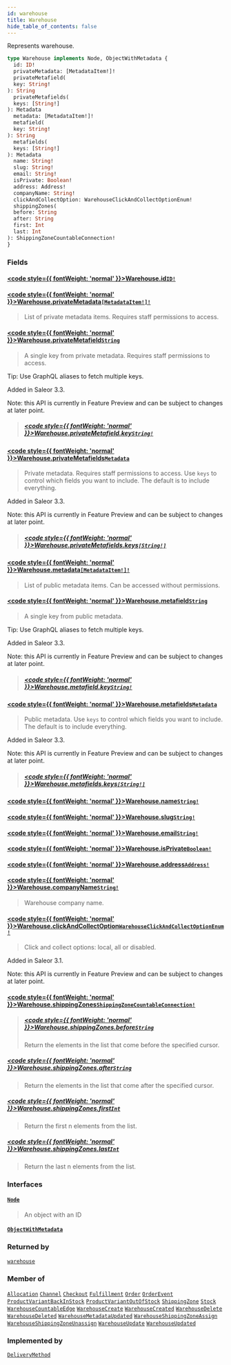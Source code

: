 ```yaml
---
id: warehouse
title: Warehouse
hide_table_of_contents: false
---
```








Represents warehouse.

```graphql
type Warehouse implements Node, ObjectWithMetadata {
  id: ID!
  privateMetadata: [MetadataItem!]!
  privateMetafield(
  key: String!
): String
  privateMetafields(
  keys: [String!]
): Metadata
  metadata: [MetadataItem!]!
  metafield(
  key: String!
): String
  metafields(
  keys: [String!]
): Metadata
  name: String!
  slug: String!
  email: String!
  isPrivate: Boolean!
  address: Address!
  companyName: String!
  clickAndCollectOption: WarehouseClickAndCollectOptionEnum!
  shippingZones(
  before: String
  after: String
  first: Int
  last: Int
): ShippingZoneCountableConnection!
}
```


### Fields

#### [<code style={{ fontWeight: 'normal' }}>Warehouse.<b>id</b></code>](#)<Bullet />[`ID!`](../../../developer/api-reference/scalars/id) <Badge class="secondary" text="non-null"/> <Badge class="secondary" text="scalar"/>
> 
> 

#### [<code style={{ fontWeight: 'normal' }}>Warehouse.<b>privateMetadata</b></code>](#)<Bullet />[`[MetadataItem!]!`](../../../developer/api-reference/objects/metadata-item) <Badge class="secondary" text="non-null"/> <Badge class="secondary" text="object"/>
> List of private metadata items. Requires staff permissions to access.
> 

#### [<code style={{ fontWeight: 'normal' }}>Warehouse.<b>privateMetafield</b></code>](#)<Bullet />[`String`](../../../developer/api-reference/scalars/string) <Badge class="secondary" text="scalar"/>
> A single key from private metadata. Requires staff permissions to access.

Tip: Use GraphQL aliases to fetch multiple keys.

Added in Saleor 3.3.

Note: this API is currently in Feature Preview and can be subject to changes at later point.
> ##### [<code style={{ fontWeight: 'normal' }}>Warehouse.privateMetafield.<b>key</b></code>](#)<Bullet />[`String!`](../../../developer/api-reference/scalars/string) <Badge class="secondary" text="non-null"/> <Badge class="secondary" text="scalar"/>
> 
> 

#### [<code style={{ fontWeight: 'normal' }}>Warehouse.<b>privateMetafields</b></code>](#)<Bullet />[`Metadata`](../../../developer/api-reference/scalars/metadata) <Badge class="secondary" text="scalar"/>
> Private metadata. Requires staff permissions to access. Use `keys` to control which fields you want to include. The default is to include everything.

Added in Saleor 3.3.

Note: this API is currently in Feature Preview and can be subject to changes at later point.
> ##### [<code style={{ fontWeight: 'normal' }}>Warehouse.privateMetafields.<b>keys</b></code>](#)<Bullet />[`[String!]`](../../../developer/api-reference/scalars/string) <Badge class="secondary" text="list"/> <Badge class="secondary" text="scalar"/>
> 
> 

#### [<code style={{ fontWeight: 'normal' }}>Warehouse.<b>metadata</b></code>](#)<Bullet />[`[MetadataItem!]!`](../../../developer/api-reference/objects/metadata-item) <Badge class="secondary" text="non-null"/> <Badge class="secondary" text="object"/>
> List of public metadata items. Can be accessed without permissions.
> 

#### [<code style={{ fontWeight: 'normal' }}>Warehouse.<b>metafield</b></code>](#)<Bullet />[`String`](../../../developer/api-reference/scalars/string) <Badge class="secondary" text="scalar"/>
> A single key from public metadata.

Tip: Use GraphQL aliases to fetch multiple keys.

Added in Saleor 3.3.

Note: this API is currently in Feature Preview and can be subject to changes at later point.
> ##### [<code style={{ fontWeight: 'normal' }}>Warehouse.metafield.<b>key</b></code>](#)<Bullet />[`String!`](../../../developer/api-reference/scalars/string) <Badge class="secondary" text="non-null"/> <Badge class="secondary" text="scalar"/>
> 
> 

#### [<code style={{ fontWeight: 'normal' }}>Warehouse.<b>metafields</b></code>](#)<Bullet />[`Metadata`](../../../developer/api-reference/scalars/metadata) <Badge class="secondary" text="scalar"/>
> Public metadata. Use `keys` to control which fields you want to include. The default is to include everything.

Added in Saleor 3.3.

Note: this API is currently in Feature Preview and can be subject to changes at later point.
> ##### [<code style={{ fontWeight: 'normal' }}>Warehouse.metafields.<b>keys</b></code>](#)<Bullet />[`[String!]`](../../../developer/api-reference/scalars/string) <Badge class="secondary" text="list"/> <Badge class="secondary" text="scalar"/>
> 
> 

#### [<code style={{ fontWeight: 'normal' }}>Warehouse.<b>name</b></code>](#)<Bullet />[`String!`](../../../developer/api-reference/scalars/string) <Badge class="secondary" text="non-null"/> <Badge class="secondary" text="scalar"/>
> 
> 

#### [<code style={{ fontWeight: 'normal' }}>Warehouse.<b>slug</b></code>](#)<Bullet />[`String!`](../../../developer/api-reference/scalars/string) <Badge class="secondary" text="non-null"/> <Badge class="secondary" text="scalar"/>
> 
> 

#### [<code style={{ fontWeight: 'normal' }}>Warehouse.<b>email</b></code>](#)<Bullet />[`String!`](../../../developer/api-reference/scalars/string) <Badge class="secondary" text="non-null"/> <Badge class="secondary" text="scalar"/>
> 
> 

#### [<code style={{ fontWeight: 'normal' }}>Warehouse.<b>isPrivate</b></code>](#)<Bullet />[`Boolean!`](../../../developer/api-reference/scalars/boolean) <Badge class="secondary" text="non-null"/> <Badge class="secondary" text="scalar"/>
> 
> 

#### [<code style={{ fontWeight: 'normal' }}>Warehouse.<b>address</b></code>](#)<Bullet />[`Address!`](../../../developer/api-reference/objects/address) <Badge class="secondary" text="non-null"/> <Badge class="secondary" text="object"/>
> 
> 

#### [<code style={{ fontWeight: 'normal' }}>Warehouse.<b>companyName</b></code>](#)<Bullet />[`String!`](../../../developer/api-reference/scalars/string) <Badge class="secondary" text="non-null"/> <Badge class="secondary" text="scalar"/>
> Warehouse company name.
> 

#### [<code style={{ fontWeight: 'normal' }}>Warehouse.<b>clickAndCollectOption</b></code>](#)<Bullet />[`WarehouseClickAndCollectOptionEnum!`](../../../developer/api-reference/enums/warehouse-click-and-collect-option-enum) <Badge class="secondary" text="non-null"/> <Badge class="secondary" text="enum"/>
> Click and collect options: local, all or disabled.

Added in Saleor 3.1.

Note: this API is currently in Feature Preview and can be subject to changes at later point.
> 

#### [<code style={{ fontWeight: 'normal' }}>Warehouse.<b>shippingZones</b></code>](#)<Bullet />[`ShippingZoneCountableConnection!`](../../../developer/api-reference/objects/shipping-zone-countable-connection) <Badge class="secondary" text="non-null"/> <Badge class="secondary" text="object"/>
> 
> ##### [<code style={{ fontWeight: 'normal' }}>Warehouse.shippingZones.<b>before</b></code>](#)<Bullet />[`String`](../../../developer/api-reference/scalars/string) <Badge class="secondary" text="scalar"/>
> Return the elements in the list that come before the specified cursor.
> 

##### [<code style={{ fontWeight: 'normal' }}>Warehouse.shippingZones.<b>after</b></code>](#)<Bullet />[`String`](../../../developer/api-reference/scalars/string) <Badge class="secondary" text="scalar"/>
> Return the elements in the list that come after the specified cursor.
> 

##### [<code style={{ fontWeight: 'normal' }}>Warehouse.shippingZones.<b>first</b></code>](#)<Bullet />[`Int`](../../../developer/api-reference/scalars/int) <Badge class="secondary" text="scalar"/>
> Return the first n elements from the list.
> 

##### [<code style={{ fontWeight: 'normal' }}>Warehouse.shippingZones.<b>last</b></code>](#)<Bullet />[`Int`](../../../developer/api-reference/scalars/int) <Badge class="secondary" text="scalar"/>
> Return the last n elements from the list.
> 

### Interfaces

#### [`Node`](../../../developer/api-reference/interfaces/node) <Badge class="secondary" text="interface"/>
> An object with an ID
> 

#### [`ObjectWithMetadata`](../../../developer/api-reference/interfaces/object-with-metadata) <Badge class="secondary" text="interface"/>
> 
> 



### Returned by

[`warehouse`](../../../developer/api-reference/queries/warehouse)  <Badge class="secondary" text="query"/>

### Member of

[`Allocation`](../../../developer/api-reference/objects/allocation)  <Badge class="secondary" text="object"/><Bullet />[`Channel`](../../../developer/api-reference/objects/channel)  <Badge class="secondary" text="object"/><Bullet />[`Checkout`](../../../developer/api-reference/objects/checkout)  <Badge class="secondary" text="object"/><Bullet />[`Fulfillment`](../../../developer/api-reference/objects/fulfillment)  <Badge class="secondary" text="object"/><Bullet />[`Order`](../../../developer/api-reference/objects/order)  <Badge class="secondary" text="object"/><Bullet />[`OrderEvent`](../../../developer/api-reference/objects/order-event)  <Badge class="secondary" text="object"/><Bullet />[`ProductVariantBackInStock`](../../../developer/api-reference/objects/product-variant-back-in-stock)  <Badge class="secondary" text="object"/><Bullet />[`ProductVariantOutOfStock`](../../../developer/api-reference/objects/product-variant-out-of-stock)  <Badge class="secondary" text="object"/><Bullet />[`ShippingZone`](../../../developer/api-reference/objects/shipping-zone)  <Badge class="secondary" text="object"/><Bullet />[`Stock`](../../../developer/api-reference/objects/stock)  <Badge class="secondary" text="object"/><Bullet />[`WarehouseCountableEdge`](../../../developer/api-reference/objects/warehouse-countable-edge)  <Badge class="secondary" text="object"/><Bullet />[`WarehouseCreate`](../../../developer/api-reference/objects/warehouse-create)  <Badge class="secondary" text="object"/><Bullet />[`WarehouseCreated`](../../../developer/api-reference/objects/warehouse-created)  <Badge class="secondary" text="object"/><Bullet />[`WarehouseDelete`](../../../developer/api-reference/objects/warehouse-delete)  <Badge class="secondary" text="object"/><Bullet />[`WarehouseDeleted`](../../../developer/api-reference/objects/warehouse-deleted)  <Badge class="secondary" text="object"/><Bullet />[`WarehouseMetadataUpdated`](../../../developer/api-reference/objects/warehouse-metadata-updated)  <Badge class="secondary" text="object"/><Bullet />[`WarehouseShippingZoneAssign`](../../../developer/api-reference/objects/warehouse-shipping-zone-assign)  <Badge class="secondary" text="object"/><Bullet />[`WarehouseShippingZoneUnassign`](../../../developer/api-reference/objects/warehouse-shipping-zone-unassign)  <Badge class="secondary" text="object"/><Bullet />[`WarehouseUpdate`](../../../developer/api-reference/objects/warehouse-update)  <Badge class="secondary" text="object"/><Bullet />[`WarehouseUpdated`](../../../developer/api-reference/objects/warehouse-updated)  <Badge class="secondary" text="object"/>

### Implemented by

[`DeliveryMethod`](../../../developer/api-reference/unions/delivery-method)  <Badge class="secondary" text="union"/>



